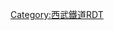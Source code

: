 {{Routemap|inline=<includeonly>yes</includeonly>|collapse=yes|title=新宿線|title-bg=#00a6bf|title-color=white|map=
~~ ~~1：[[東日本旅客鐵道|JR東]]：[[山手線]]、[[中央線快速|中央線]]
~~ ~~2：[[小田急電鐵|小田急]]：[[小田原線]]
*1\*2\*3~~ ~~3：[[京王電鐵|京王]]：[[京王線]]
exKBHFa\HST\KHSTe\tKHSTe\tHST~~ ~~[[新宿站|新宿]]（西武站未成）
exSTR\STR\\tSTR+l\tABZql~~ ~~{{rint|tokyo|e}} [[都營地下鐵|都營]]：[[大江戶線]]
xKRZt\KRZt\tBHFq!~HUBa\tKRZt\tSTRq~~ ~~{{rint|tokyo|m}} [[東京地下鐵]]：[[丸之內線]]
exSTR2\exSTRc3!~STR2\STRc3!~HUB\tSTR\
exSTRc1\STRc1!~exSTR+4\STR+4!~HUBtl\tBHF!~HUBeq\~~ ~~[[新宿西口站|新宿西口]]
KBHFxa!~HUBaq\STR!~HUBrf\tSTR~~0.0~~SS01 '''[[西武新宿站|西武新宿]]'''
KRZt\KRZt\tSTRr~~ ~~{{rint|tokyo|e}} 都營：大江戶線
STR\ABZgl\STRq~~ ~~JR東：[[中央線快速|中央線]]
STR\HST\~~ ~~[[新大久保站|新大久保]]
STR2\STR2+c3\STRc3
STRc1\STR+4+c1\STR+4~~ ~~''[[東京都電車|都電]]15系統''
uexKBHFeq!~HUBrg\BHF!~HUBq\BHF!~HUBeq~~2.0~~SS02 '''[[高田馬場站|高田馬場]]'''
tBHFq!~HUBe\KRZt\KRZt~~ ~~{{rint|tokyo|t}} 東京地下鐵：[[東西線 (東京地下鐵)|東西線]]
\hKRZWae\hKRZWae~~ ~~[[神田川 (東京都)|神田川]]
STRq\KRZu\STRr~~ ~~[[山手線]]
BHF~~3.2~~SS03 '''[[下落合站|下落合]]'''
tSTRq\KRZt\tBHFq!~HUBa~~ ~~{{rint|tokyo|e}} 都營：大江戶線
\BHF!~HUBaq\HUBrf~~3.9~~SS04 '''[[中井站|中井]]'''
BHF~~5.2~~SS05 '''[[新井藥師前站|新井藥師前]]'''
hKRZWae~~ ~~{{link-ja|妙正寺川|妙正寺川}}
BHF~~6.1~~SS06 '''[[沼袋站|沼袋]]'''
BHF~~7.1~~SS07 '''[[野方站|野方]]'''
BHF~~8.0~~SS08 '''[[都立家政站|都立家政]]'''
BHF~~8.5~~SS09 '''[[鷺之宮站 (東京都)|鷺之宮]]'''
eBHF~~9.2~~''{{link-ja|西鷺宮站|西鷺宮駅|西鷺宮}}''~~-1953
BHF~~9.8~~SS10 '''[[下井草站|下井草]]'''
BHF~~10.7~~SS11 '''[[井荻站|井荻]]'''
BHF~~11.7~~SS12 '''[[上井草站|上井草]]'''
hKRZWae~~ ~~{{link-ja|千川上水|千川上水}}
\ABZg+l\KDSTeq~~ ~~{{link-ja|上石神井車輛基地|上石神井車両基地}}
BHF~~12.8~~SS13 '''[[上石神井站|上石神井]]'''
BHF~~14.1~~SS14 '''[[武藏關站|武藏關]]'''
BHF~~15.3~~SS15 '''[[東伏見站|東伏見]]'''
BHF~~16.3~~SS16 '''[[西武柳澤站|西武柳澤]]'''
BHF~~17.6~~SS17 '''[[田無站|田無]]'''
BHF~~19.9~~SS18 '''[[花小金井站|花小金井]]'''
eBHF~~21.2~~''{{link-ja|東小平站|東小平駅|東小平}}''~~-1954
BHF~~22.6~~SS19 '''[[小平站|小平]]'''
\ABZgl\STRq~~ ~~[[拜島線]]
\KRZt\tSTRq~~ ~~JR東：[[武藏野線]]
hKRZWae~~ ~~{{link-ja|野火止用水|野火止用水}}
BHF~~24.6~~SS20 '''[[久米川站|久米川]]'''
hKRZWae~~ ~~{{link-ja|空堀川|空堀川}}
\ABZg+l\STRq~~ ~~[[國分寺線]]
BHF~~26.0~~SS21 '''[[東村山站|東村山]]'''
\ABZgl\STRq~~ ~~[[西武園線]]
hKRZWae~~ ~~{{link-ja|柳瀨川|柳瀬川}}
STR+l\KRZu\STRq~~ ~~[[池袋線 (西武鐵道)|池袋線]]
STRl\ABZg+rxl\exKDSTeq~~ ~~''{{link-ja|西武所澤車輛工場|西武所沢車両工場|所澤工場}}''~~-2000
BHF~~28.9~~SS22 '''[[所澤站|所澤]]'''
STRq\ABZgr\~~ ~~池袋線
hKRZWae~~ ~~{{link-ja|東川 (埼玉縣)|東川 (埼玉県)|東川}}
eBHF~~29.5~~''[[新所澤站|所澤御幸町]]''~~-1951
BHF~~30.5~~SS23 '''[[航空公園站|航空公園]]'''
BHF~~31.7~~SS24 '''[[新所澤站|新所澤]]'''
DST~~33.7~~{{link-ja|南入曾信號場|南入曽信号場}}
\ABZgl\KDSTeq~~ ~~{{link-ja|南入曾車輛基地|南入曽車両基地}}
BHF~~35.6~~SS25 '''[[入曾站|入曾]]'''
hKRZWae~~ ~~{{link-ja|不老川|不老川}}
BHF~~38.6~~SS26 '''[[狹山市站|狹山市]]'''
BHF~~41.3~~SS27 '''[[新狹山站|新狹山]]'''
BHF~~43.9~~SS28 '''[[南大塚站|南大塚]]'''
\eABZgl\exKDSTeq~~ ~~''{{link-ja|安比奈線|西武安比奈線}}''
eHST~~ ~~''{{link-ja|川越競馬場前站|川越競馬場前駅|川越競馬場前}}''~~-1939頃
DST~~46.6~~{{link-ja|脇田信號場|脇田信号場}}
HSTq!~HUBa\KRZu\STRq~~ ~~JR東：[[川越線]]
HSTq!~HUBe\KRZu\STR+r~~ ~~[[川越站|川越]]
\STR\HST~~ ~~[[川越市站|川越市]]
\STR\STRl~~ ~~[[東武鐵道|東武]]：[[東上本線]]
KBHFe~~47.5~~SS29 '''[[本川越站|本川越]]'''
|map2=
~~ ~~小平以西的列車直通<small>（※往西武園線的直通休止）</small>
BHF\\\\~~ ~~[[小平站|小平]]
KRWgl\KRW+r!~POINTERf@g\\\~~ ~~[[拜島線]]
STR\HST\\\~~ ~~[[萩山站|萩山]]
STR\KRWgl\KRW+r\\KHSTa~~ ~~[[國分寺站|國分寺]]
STR\STR!~POINTERg@fq\STR\\STR~~ ~~[[多摩湖線]]
STR\STR\STR!~POINTERg@fq\\STR~~ ~~拜島線
STR\STR\STR\\STR!~POINTERg@fq~~ ~~[[國分寺線]]
STR\STR\ABZl+l\HSTq\ABZr+r~~ ~~[[小川站 (東京都)|小川]]
STR\STR\STR!~POINTERg@fq\\STR~~ ~~國分寺線
STR\STR2\STR3u\\STR!~POINTERg@fq~~ ~~拜島線
STR\STR+1u\STR+4\\KHSTe~~ ~~[[拜島站|拜島]]
BHF\LSTR\LSTR\\~~ ~~[[久米川站|久米川]]
KRWg+l\KRWr!~POINTERg@f\STR\\~~ ~~國分寺線
BHF\\STR\\~~ ~~[[東村山站|東村山]]
KRWgl\KRW+r!~POINTERf@g\STR\\~~ ~~[[西武園線]]
STR\STR\KHSTe\\~~ ~~[[多摩湖站|多摩湖]]
STR\KHSTe\\\~~ ~~[[西武園站|西武園]]
STR2\STRc3\KHSTa\\~~ ~~[[西武球場前站|西武球場前]]
STRc1\STR+4\STR\\~~ ~~[[狹山線]]
STR\STR\STR+l~~ ~~[[池袋線 (西武鐵道)|池袋線]]
STR\KRWl\KRWg+r
STR\\HST~~ ~~[[西所澤站|西所澤]]
STR+l\KRZu\STRq\STRr\
KRWl\KRWg+r\\\
BHF\\~~ ~~[[所澤站|所澤]]
|bottom={{navbar|西武鐵道RDT/新宿線}}
}}<noinclude>{{rdt intro|[[新宿線 (西武鐵道)|西武鐵道新宿線]]}}

[[Category:西武鐵道RDT]]
[[Category:新宿線 (西武鐵道)| ]]

</noinclude>